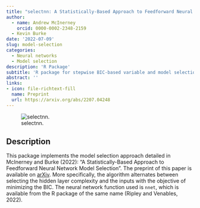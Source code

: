 ```yaml
---
title: "selectnn: A Statistically-Based Approach to Feedforward Neural Network Model Selection"
author: 
  - name: Andrew McInerney
    orcid: 0000-0002-2348-2159
  - Kevin Burke
date: '2022-07-09'
slug: model-selection
categories:
  - Neural networks
  - Model selection
description: 'R Package'
subtitle: 'R package for stepwise BIC-based variable and model selection for feedforward neural networks'
abstract: ''
links:
- icon: file-richtext-fill
  name: Preprint
  url: https://arxiv.org/abs/2207.04248
---
```


![selectnn.](featured.png)

## Description

This package implements the model selection approach detailed in McInerney
and Burke (2022): "A Statistically-Based Approach to Feedforward Neural Network
Model Selection".
The preprint of this paper is available on [arXiv](https://arxiv.org/abs/2207.04248).
More specifically, the algorithm alternates between selecting the hidden layer 
complexity and the inputs with the objective of minimizing the BIC.
The neural network function used is `nnet`, which is available from the R
package of the same name (Ripley and Venables, 2022).



